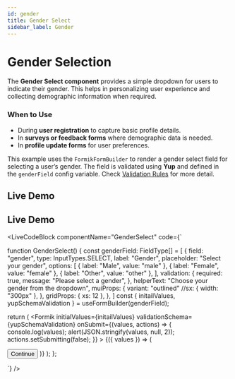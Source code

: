 ```yaml
---
id: gender
title: Gender Select
sidebar_label: Gender
---
```



# Gender Selection

The **Gender Select component** provides a simple dropdown for users to indicate their gender. This helps in personalizing user experience and collecting demographic information when required.

### When to Use

- During **user registration** to capture basic profile details.  
- In **surveys or feedback forms** where demographic data is needed.  
- In **profile update forms** for user preferences.

This example uses the `FormikFormBuilder` to render a gender select field for selecting a user’s gender. The field is validated using **Yup** and defined in the `genderField` config variable. Check [Validation Rules](/docs/getting-started/my-doc-configuration#validation-rules) for more detail.
## Live Demo

## Live Demo
<LiveCodeBlock
  componentName="GenderSelect"
  code={`

function GenderSelect() {
  const genderField: FieldType[] = [
  {
    field: "gender",
    type: InputTypes.SELECT,
    label: "Gender",
    placeholder: "Select your gender",
    options: [
      { label: "Male", value: "male" },
      { label: "Female", value: "female" },
      { label: "Other", value: "other" },
    ],
    validation: {
      required: true,
      message: "Please select a gender",
    },
    helperText: "Choose your gender from the dropdown",
    muiProps: {
      variant: "outlined"
  //sx: { width: "300px" },
    },
    gridProps: {  xs: 12 },
  },
]
  const { initailValues, yupSchemaValidation } = useFormBuilder(genderField);

  return (
    <Formik
      initialValues={initailValues}
      validationSchema={yupSchemaValidation}
      onSubmit={(values, actions) => {
        console.log(values);
        alert(JSON.stringify(values, null, 2));
        actions.setSubmitting(false);
      }}
    >
      {({ values }) => (
        <Form>
          <FormBuilder
            group="form"
            values={values}
            data-test="form"
            fields={genderField}
          />
          <Box
            width="100%"
            display="flex"
            justifyContent="center"
            alignItems="center"
            mt={2}
          >
            <Button variant="solid" type="submit">
              Continue
            </Button>
          </Box>
        </Form>
      )}
    </Formik>
  );
};

`}
/>
